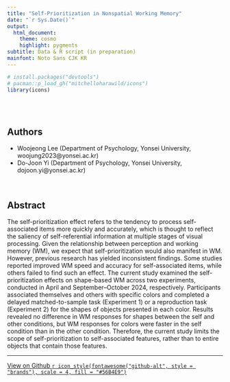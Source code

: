 ```yaml
---
title: "Self-Prioritization in Nonspatial Working Memory"
date: "`r Sys.Date()`"
output:
  html_document:
    theme: cosmo 
    highlight: pygments
subtitle: Data & R script (in preparation)
mainfont: Noto Sans CJK KR
---
```


```r
# install.packages("devtools")
# pacman::p_load_gh("mitchelloharawild/icons")
library(icons)
```

<br><br>

## Authors

* Woojeong Lee (Department of Psychology, Yonsei University, woojung2023@yonsei.ac.kr) 
* Do-Joon Yi (Department of Psychology, Yonsei University, dojoon.yi@yonsei.ac.kr)

<br>

## Abstract

The self-prioritization effect refers to the tendency to process self-associated items more quickly and accurately, which is thought to reflect the saliency of self-referential information at multiple stages of visual processing. Given the relationship between perception and working memory (WM), we expect that self-prioritization would also manifest in WM. However, previous research has yielded inconsistent findings. Some studies reported improved WM speed and accuracy for self-associated items, while others failed to find such an effect. The current study examined the self-prioritization effects on shape-based WM across two experiments, conducted in April and September–October 2024, respectively. Participants associated themselves and others with specific colors and completed a delayed matched-to-sample task (Experiment 1) or a reproduction task (Experiment 2) for the shapes of objects presented in each color. Results revealed no difference in WM responses for shapes between the self and other conditions, but WM responses for colors were faster in the self condition than in the other condition. Therefore, the current study limits the scope of self-prioritization to self-associated features, rather than to entire objects that contain those features.


***
[[View on Github `r icon_style(fontawesome("github-alt", style = "brands"), scale = 4, fill = "#56B4E9")`](https://github.com/cogneuro/MemUpdatingPE)]{style="float:right"}